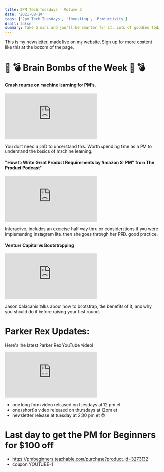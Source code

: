 ```yaml
---
title: 2PM Tech Tuesdays - Volume 3
date: '2021-08-10'
tags: ['2pm Tech Tuesdays', 'Investing', 'Productivity']
draft: false
summary: Take 5 mins and you’ll be smarter for it. Lots of goodies today in this edition.  Also big updates!
---
```


This is my newsletter, made live on my website. Sign up for more content like this at the bottom of the page.

# 🧠 💣 Brain Bombs of the Week 🧠 💣

#### Crash course on machine learning for PM’s.

<iframe
  width="auto"
  height="auto"
  src="https://www.youtube.com/embed/66vOth5oEZo"
  title="YouTube video player"
  frameborder="0"
  allow="accelerometer; autoplay; clipboard-write; encrypted-media; gyroscope; picture-in-picture"
  allowfullscreen
></iframe>

You dont need a phD to understand this. Worth spending time as a PM to understand the basics of machine learning.

#### "How to Write Great Product Requirements by Amazon Sr PM" from The Product Podcast"

<iframe
  width="auto"
  height="auto"
  src="https://www.youtube.com/embed/ydHLajgdT4c"
  title="YouTube video player"
  frameborder="0"
  allow="accelerometer; autoplay; clipboard-write; encrypted-media; gyroscope; picture-in-picture"
  allowfullscreen
></iframe>

Interactive, includes an exercise half way thru on considerations if you were implementing Instagram lite, then she goes through her PRD. good practice.

#### Venture Capital vs Bootstrapping

<iframe
  width="auto"
  height="auto"
  src="https://www.youtube.com/embed/L3KX_CcTqgE?start=969"
  title="YouTube video player"
  frameborder="0"
  allow="accelerometer; autoplay; clipboard-write; encrypted-media; gyroscope; picture-in-picture"
  allowfullscreen
></iframe>

Jason Calacanis talks about how to bootstrap, the benefits of it, and why you should do it before raising your first round.

# Parker Rex Updates:

Here's the latest Parker Rex YouTube video!

<iframe
  width="auto"
  height="auto"
  src="https://www.youtube.com/embed/qRXAPw4wNL0"
  title="YouTube video player"
  frameborder="0"
  allow="accelerometer; autoplay; clipboard-write; encrypted-media; gyroscope; picture-in-picture"
  allowfullscreen
></iframe>

- one long form video released on tuesdays at 12 pm et
- one (short)s video released on thursdays at 12pm et
- newsletter release at tuesday at 2:30 pm et 😎

# Last day to get the PM for Beginners for $100 off

- https://pmbeginners.teachable.com/purchase?product_id=3273132
- coupon YOUTUBE-1
